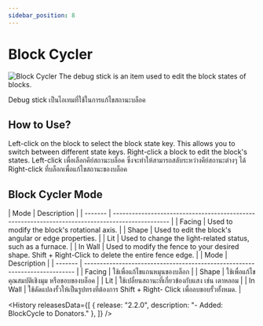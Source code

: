 ```yaml
---
sidebar_position: 8
---
```



# Block Cycler
![Block Cycler](\img\doc\features\block_cycler\BLOCK_CYCLER.png)
<EN>The debug stick is an item used to edit the block states of blocks.</EN>
<TH>Debug stick เป็นไอเทมที่ใช้ในการแก้ไขสถานะบล็อค</TH>

## How to Use?
<EN>
Left-click on the block to select the block state key. This allows you to switch between different state keys.
Right-click a block to edit the block's states.
</EN>
<TH>
Left-click เพื่อเลือกคีย์สถานะบล็อค ซึ่งจะทำให้สามารถสลับระหว่างคีย์สถานะต่างๆ ได้
Right-click ที่บล็อกเพื่อแก้ไขสถานะของบล็อค
</TH>

## Block Cycler Mode
<EN>
| Mode    | Description                                                                                      |
| ------- | ------------------------------------------------------------------------------------------------ |
| Facing  | Used to modify the block's rotational axis.                                                      |
| Shape   | Used to edit the block's angular or edge properties.                                             |
| Lit     | Used to change the light-related status, such as a furnace.                                      |
| In Wall | Used to modify the fence to your desired shape. Shift + Right-Click to delete the entire fence edge. |
</EN>
<TH>
| Mode    | Description                                                                 |
| ------- | --------------------------------------------------------------------------- |
| Facing  | ใช้เพื่อแก้ไขแกนหมุนของบล็อก                                                      |
| Shape   | ใช้เพื่อแก้ไขคุณสมบัติเชิงมุม หรือขอบของบล็อค                                          |
| Lit     | ใช้เปลี่ยนสถานะที่เกี่ยวข้องกับแสง เช่น เตาหลอม                                       |
| In Wall | ใช้ดัดแปลงรั้วให้เป็นรูปทรงที่ต้องการ Shift + Right- Click เพื่อลบขอบรั้วทั้งหมด.           |
</TH>

<History releasesData={[
    { release: "2.2.0", description: "- Added: BlockCycle to Donators." },
  ]} />